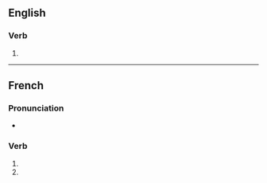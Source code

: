 ==English==

===Verb===
{{head|en|verb form}}

# {{en-third-person singular of|particularise}}

{{also|particularisés}}

----

==French==

===Pronunciation===
* {{homophones|particularise|particularisent|lang=fr}}

===Verb===
{{fr-verb-form}}

# {{conjugation of|particulariser||2|s|pres|ind|lang=fr}}
# {{conjugation of|particulariser||2|s|pres|sub|lang=fr}}

{{rfc-auto}}